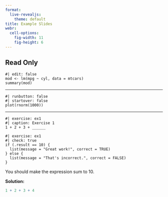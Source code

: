 ```yaml
---
format:
  live-revealjs:
    theme: default
title: Example Slides
webr:
  cell-options:
    fig-width: 11
    fig-height: 6
---
```


## Read Only

```webr
#| edit: false
mod <- lm(mpg ~ cyl, data = mtcars)
summary(mod)
```

---

```webr
#| runbutton: false
#| startover: false
plot(rnorm(1000))
```

---

```webr
#| exercise: ex1
#| caption: Exercise 1
1 + 2 + 3 + ______
```

```webr
#| exercise: ex1
#| check: true
if (.result == 10) {
  list(message = "Great work!", correct = TRUE)
} else {
  list(message = "That's incorrect.", correct = FALSE)
}
```

::: { .hint exercise="ex1" }

You should make the expression sum to 10.

:::

::: { .solution exercise="ex1" }

**Solution:**

```r
1 + 2 + 3 + 4
```

:::
